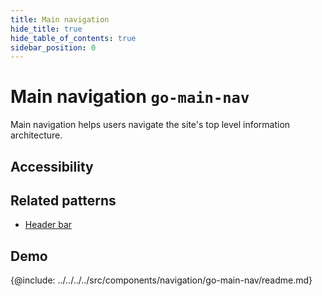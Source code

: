 ```yaml
---
title: Main navigation
hide_title: true
hide_table_of_contents: true
sidebar_position: 0
---
```



# Main navigation <span className="text-size-0">`go-main-nav`</span>

<!-- Description -->

<div className="text-size-1">Main navigation helps users navigate the site's top level information architecture.</div>

## Accessibility

## Related patterns

<!-- Patterns that uses this component -->

- [Header bar](../../patterns/header-bar)

<!-- Demos, tips, variations, use cases -->

## Demo

<Demo code={demoSource} />

<!-- API -->

{@include: ../../../../src/components/navigation/go-main-nav/readme.md}
